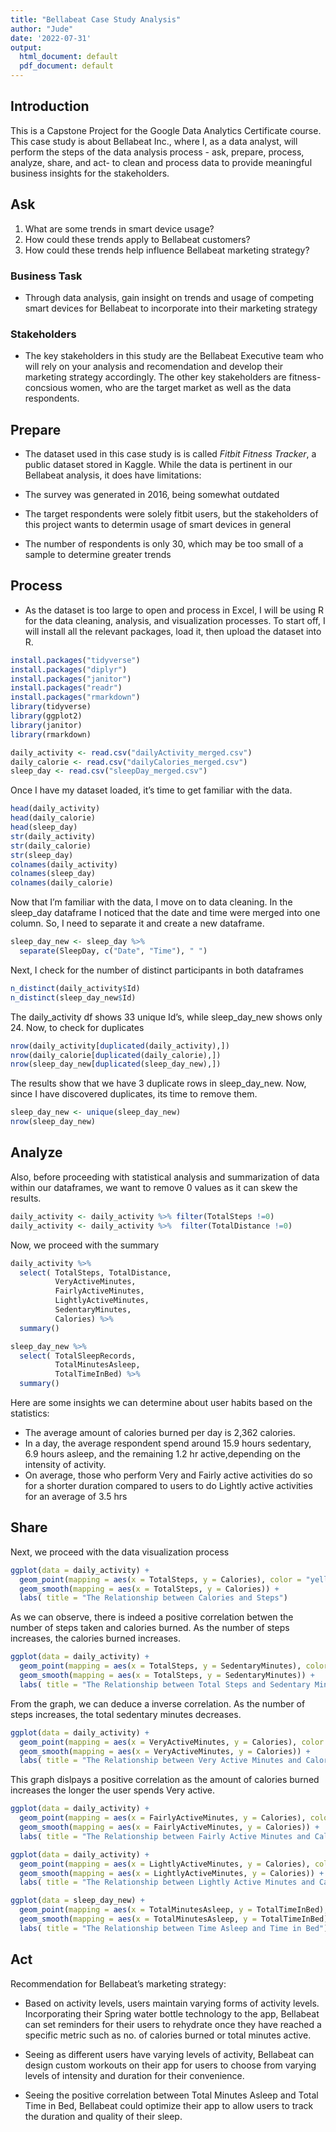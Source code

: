 ```yaml
---
title: "Bellabeat Case Study Analysis"
author: "Jude"
date: '2022-07-31'
output:
  html_document: default
  pdf_document: default
---
```


## Introduction
This is a Capstone Project for the Google Data Analytics Certificate course. This case study is about Bellabeat Inc., where I, as a data analyst, will perform the steps of the data analysis process - ask, prepare, process, analyze, share, and act- to clean and process data to provide meaningful business insights for the stakeholders.

## Ask

1. What are some trends in smart device usage?
2. How could these trends apply to Bellabeat customers?
3. How could these trends help influence Bellabeat marketing strategy?

### Business Task

 * Through data analysis, gain insight on trends and usage of competing smart devices for Bellabeat to incorporate into their marketing strategy
 
### Stakeholders

 * The key stakeholders in this study are the Bellabeat Executive team who will rely on your analysis and recomendation and develop their marketing strategy accordingly. The other key stakeholders are fitness-concsious women, who are the target market as well as the data respondents. 
 
## Prepare

 * The dataset used in this case study is is called *Fitbit Fitness Tracker*, a public dataset stored in Kaggle. While the data is pertinent in our Bellabeat analysis, it does have limitations:
 
 * The survey was generated in 2016, being somewhat outdated
 * The target respondents were solely fitbit users, but the stakeholders of this  project wants to determin usage of smart devices in general
 * The number of respondents is only 30, which may be too small of a sample to determine greater trends
 
## Process

 * As the dataset is too large to open and process in Excel, I will be using R for the data cleaning, analysis, and visualization processes.
 To start off, I will install all the relevant packages, load it, then upload the dataset into R.
 
```r
install.packages("tidyverse")
install.packages("diplyr")
install.packages("janitor")
install.packages("readr")
install.packages("rmarkdown")
library(tidyverse)
library(ggplot2)
library(janitor)
library(rmarkdown)
```
 
```r

daily_activity <- read.csv("dailyActivity_merged.csv")
daily_calorie <- read.csv("dailyCalories_merged.csv")
sleep_day <- read.csv("sleepDay_merged.csv")

```

Once I have my dataset loaded, it's time to get familiar with the data.
```r
head(daily_activity)
head(daily_calorie)
head(sleep_day)
str(daily_activity)
str(daily_calorie)
str(sleep_day)
colnames(daily_activity)
colnames(sleep_day)
colnames(daily_calorie)

```

Now that I'm familiar with the data, I move on to data cleaning. In the sleep_day dataframe I noticed that the date and time were merged into one column. So, I need to separate it and create a new dataframe.

```r
sleep_day_new <- sleep_day %>%
  separate(SleepDay, c("Date", "Time"), " ")
```

Next, I check for the number of distinct participants in both dataframes

```r
n_distinct(daily_activity$Id)
n_distinct(sleep_day_new$Id)
```
The daily_activity df shows 33 unique Id's, while sleep_day_new shows only 24. Now, to check for duplicates

```r
nrow(daily_activity[duplicated(daily_activity),])
nrow(daily_calorie[duplicated(daily_calorie),])
nrow(sleep_day_new[duplicated(sleep_day_new),])
```
The results show that we have 3 duplicate rows in sleep_day_new. Now, since I have discovered duplicates, its time to remove them.

```r
sleep_day_new <- unique(sleep_day_new)
nrow(sleep_day_new)
```
## Analyze

Also, before proceeding with statistical analysis and summarization of data within our dataframes, we want to remove 0 values as it can skew the results.

```r
daily_activity <- daily_activity %>% filter(TotalSteps !=0)
daily_activity <- daily_activity %>%  filter(TotalDistance !=0)
```

Now, we proceed with the summary

```r
daily_activity %>%
  select( TotalSteps, TotalDistance, 
          VeryActiveMinutes, 
          FairlyActiveMinutes, 
          LightlyActiveMinutes, 
          SedentaryMinutes,
          Calories) %>%
  summary()

sleep_day_new %>%
  select( TotalSleepRecords, 
          TotalMinutesAsleep, 
          TotalTimeInBed) %>%
  summary()

```
Here are some insights we can determine about user habits based on the statistics:

 * The average amount of calories burned per day is 2,362 calories.
 * In a day, the average respondent spend around 15.9 hours sedentary, 6.9 hours asleep, and the remaining 1.2 hr active,depending on the intensity of activity.
 * On average, those who perform Very and Fairly active activities do so for a shorter duration compared to users to do Lightly active activities for an average of 3.5 hrs


## Share
Next, we proceed with the data visualization process

```r
ggplot(data = daily_activity) + 
  geom_point(mapping = aes(x = TotalSteps, y = Calories), color = "yellow") + 
  geom_smooth(mapping = aes(x = TotalSteps, y = Calories)) + 
  labs( title = "The Relationship between Calories and Steps")

```
As we can observe, there is indeed a positive correlation betwen the number of steps taken and calories burned. As the number of steps increases, the calories burned increases.

```r
ggplot(data = daily_activity) + 
  geom_point(mapping = aes(x = TotalSteps, y = SedentaryMinutes), color = "blue") + 
  geom_smooth(mapping = aes(x = TotalSteps, y = SedentaryMinutes)) + 
  labs( title = "The Relationship between Total Steps and Sedentary Minutes")
```

From the graph, we can deduce a inverse correlation. As the number of steps increases, the total sedentary minutes decreases.

```r
ggplot(data = daily_activity) + 
  geom_point(mapping = aes(x = VeryActiveMinutes, y = Calories), color = "green") + 
  geom_smooth(mapping = aes(x = VeryActiveMinutes, y = Calories)) + 
  labs( title = "The Relationship between Very Active Minutes and Calorie Burned")
```
This graph dislpays a positive correlation as the amount of calories burned increases the longer the user spends Very active.

```r
ggplot(data = daily_activity) + 
  geom_point(mapping = aes(x = FairlyActiveMinutes, y = Calories), color = "green") + 
  geom_smooth(mapping = aes(x = FairlyActiveMinutes, y = Calories)) + 
  labs( title = "The Relationship between Fairly Active Minutes and Calories Burned")
```

```r
ggplot(data = daily_activity) + 
  geom_point(mapping = aes(x = LightlyActiveMinutes, y = Calories), color = "red") + 
  geom_smooth(mapping = aes(x = LightlyActiveMinutes, y = Calories)) + 
  labs( title = "The Relationship between Lightly Active Minutes and Calories Burned")

```

```r
ggplot(data = sleep_day_new) + 
  geom_point(mapping = aes(x = TotalMinutesAsleep, y = TotalTimeInBed), color = "purple") + 
  geom_smooth(mapping = aes(x = TotalMinutesAsleep, y = TotalTimeInBed)) + 
  labs( title = "The Relationship between Time Asleep and Time in Bed")
```

## Act

Recommendation for Bellabeat's marketing strategy:

 * Based on activity levels, users maintain varying forms of activity levels. Incorporating their Spring water bottle technology to the app, Bellabeat can set reminders for their users to rehydrate once they have reached a specific metric such as no. of calories burned or total minutes active.
 
 * Seeing as different users have varying levels of activity, Bellabeat can design custom workouts on their app for users to choose from varying levels of intensity and duration for their convenience.
 
 * Seeing the positive correlation between Total Minutes Asleep and Total Time in Bed, Bellabeat could optimize their app to allow users to track the duration and quality of their sleep.
